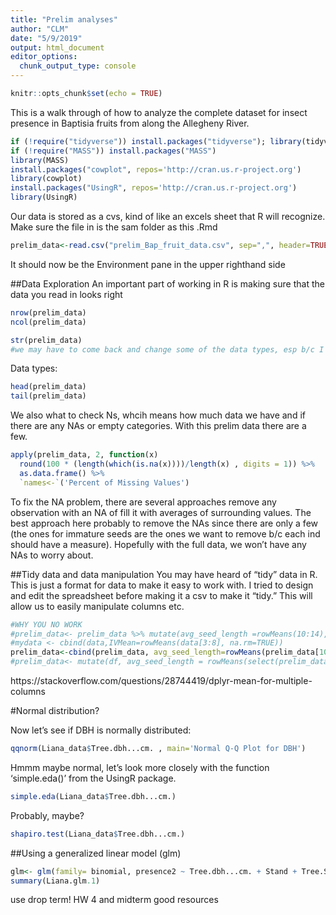 ```yaml
---
title: "Prelim analyses"
author: "CLM"
date: "5/9/2019"
output: html_document
editor_options: 
  chunk_output_type: console
---
```


```r
knitr::opts_chunk$set(echo = TRUE)
```

This is a walk through of how to analyze the complete dataset for insect presence in Baptisia fruits from along the Allegheny River. 


```r
if (!require("tidyverse")) install.packages("tidyverse"); library(tidyverse)
if (!require("MASS")) install.packages("MASS")
library(MASS)
install.packages("cowplot", repos='http://cran.us.r-project.org')
library(cowplot)
install.packages("UsingR", repos='http://cran.us.r-project.org')
library(UsingR)
```


Our data is stored as a cvs, kind of like an excels sheet that R will recognize. Make sure the file in is the sam folder as this .Rmd
```r
prelim_data<-read.csv("prelim_Bap_fruit_data.csv", sep=",", header=TRUE)
```
It should now be  the Environment pane in the upper righthand side

##Data Exploration
An important part of working in R is making sure that the data you read in looks right
```r
nrow(prelim_data)
ncol(prelim_data)
```
```r
str(prelim_data)
#we may have to come back and change some of the data types, esp b/c I used 0 and 1 for presence absence, so in our case this isn't numeric data it's factor/categorical
```
Data types: 
```r
head(prelim_data)
tail(prelim_data)
```

We also what to check Ns, whcih means how much data we have and if there are any NAs or empty categories. With this prelim data there are a few.

```r
apply(prelim_data, 2, function(x) 
  round(100 * (length(which(is.na(x))))/length(x) , digits = 1)) %>%
  as.data.frame() %>%
  `names<-`('Percent of Missing Values')
```
To fix the NA problem, there are several approaches remove any observation with an NA of fill it with averages of surrounding values. The best approach here probably to remove the NAs since there are only a few (the ones for immature seeds are the ones we want to remove b/c each ind should have a measure). Hopefully with the full data, we won't have any NAs to worry about. 


##Tidy data and data manipulation
You may have heard of "tidy" data in R. This is just a format for data to make it easy to work with. I tried to design and edit the spreadsheet before making it a csv to make it "tidy." This will allow us to easily manipulate columns etc.
```r
#WHY YOU NO WORK
#prelim_data<- prelim_data %>% mutate(avg_seed_length =rowMeans(10:14), na.rm=T)
#mydata <- cbind(data,IVMean=rowMeans(data[3:8], na.rm=TRUE))
prelim_data<-cbind(prelim_data, avg_seed_length=rowMeans(prelim_data[10:14], na.rm=TRUE))
#prelim_data<- mutate(df, avg_seed_length = rowMeans(select(prelim_data), c(10:14), na.rm = TRUE))
```
https://stackoverflow.com/questions/28744419/dplyr-mean-for-multiple-columns


#Normal distribution?

Now let's see if DBH is normally distributed:
```r
qqnorm(Liana_data$Tree.dbh...cm. , main='Normal Q-Q Plot for DBH')
```

Hmmm maybe normal, let's look more closely with the function 'simple.eda()' from the UsingR package.

```r
simple.eda(Liana_data$Tree.dbh...cm.)
```
Probably, maybe? 

```r
shapiro.test(Liana_data$Tree.dbh...cm.)
```

##Using a generalized linear model (glm)

```r
glm<- glm(family= binomial, presence2 ~ Tree.dbh...cm. + Stand + Tree.Species.Code , data= Liana_data)
summary(Liana.glm.1)
```

use drop term!
 HW 4 and midterm good resources 